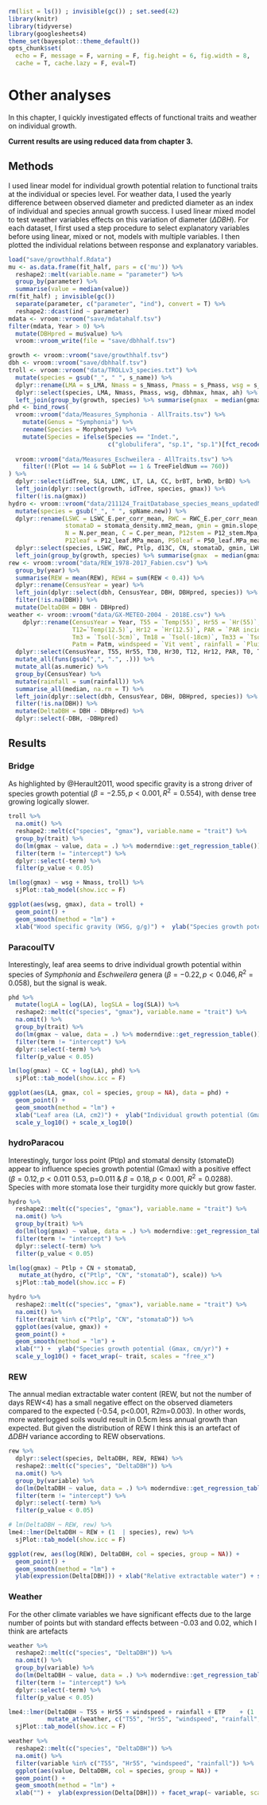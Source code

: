 ```r
rm(list = ls()) ; invisible(gc()) ; set.seed(42)
library(knitr)
library(tidyverse)
library(googlesheets4)
theme_set(bayesplot::theme_default())
opts_chunk$set(
  echo = F, message = F, warning = F, fig.height = 6, fig.width = 8,
  cache = T, cache.lazy = F, eval=T)
```

# Other analyses

In this chapter, I quickly  investigated effects of functional traits and weather on individual growth.

**Current results are using reduced data from chapter 3.**

## Methods

I used linear model for individual growth potential relation to functional traits at the individual or species level.
For weather data, I used the yearly difference between observed diameter and predicted diameter as an index of individual and species annual growth success.
I used linear mixed model to test weather variables effects on this variation of diameter ($\Delta DBH$).
For each dataset, I first used a step procedure to select explanatory variables before using linear, mixed or not, models with multiple variables.
I then plotted the individual relations between response and explanatory variables.

```r
load("save/growthhalf.Rdata")  
mu <- as.data.frame(fit_half, pars = c('mu')) %>% 
  reshape2::melt(variable.name = "parameter") %>% 
  group_by(parameter) %>% 
  summarise(value = median(value))
rm(fit_half) ; invisible(gc())
  separate(parameter, c("parameter", "ind"), convert = T) %>% 
  reshape2::dcast(ind ~ parameter)
mdata <- vroom::vroom("save/mdatahalf.tsv")
filter(mdata, Year > 0) %>% 
  mutate(DBHpred = mu$value) %>% 
  vroom::vroom_write(file = "save/dbhhalf.tsv")
```

```r
growth <- vroom::vroom("save/growthhalf.tsv")
dbh <- vroom::vroom("save/dbhhalf.tsv")
troll <- vroom::vroom("data/TROLLv3_species.txt") %>% 
  mutate(species = gsub("_", " ", s_name)) %>% 
  dplyr::rename(LMA = s_LMA, Nmass = s_Nmass, Pmass = s_Pmass, wsg = s_wsg, dbhmax = s_dbhmax, hmax = s_hmax, ah = s_ah) %>% 
  dplyr::select(species, LMA, Nmass, Pmass, wsg, dbhmax, hmax, ah) %>% 
  left_join(group_by(growth, species) %>% summarise(gmax  = median(gmax, na.rm = T)))
phd <- bind_rows(
  vroom::vroom("data/Measures_Symphonia - AllTraits.tsv") %>% 
    mutate(Genus = "Symphonia") %>%
    rename(Species = Morphotype) %>%
    mutate(Species = ifelse(Species == "Indet.",
                            c("globulifera", "sp.1", "sp.1")[fct_recode(Bark, "globulifera" = "G",
                                                                        "sp.1" =  "S")], Species)),
  vroom::vroom("data/Measures_Eschweilera - AllTraits.tsv") %>%
    filter(!(Plot == 14 & SubPlot == 1 & TreeFieldNum == 760))
) %>% 
  dplyr::select(idTree, SLA, LDMC, LT, LA, CC, brBT, brWD, brBD) %>% 
  left_join(dplyr::select(growth, idTree, species, gmax)) %>% 
  filter(!is.na(gmax))
hydro <- vroom::vroom("data/211124_TraitDatabase_species_means_updatedNames.csv") %>% 
  mutate(species = gsub("_", " ", spName.new)) %>% 
  dplyr::rename(LSWC = LSWC_E.per_corr_mean, RWC = RWC_E.per_corr_mean, Ptlp = ptlp_mean, d13C = d13C.per_mean, CN = C.N_mean,
                stomataD = stomata_density.mm2_mean, gmin = gmin.slope_mean, LWC = LWC_mean, LDMC = LDMC.mg.g_mean,
                N = N.per_mean, C = C.per_mean, P12stem = P12_stem.Mpa_mean, P50stem = P50_stem.MPa_mean, P88stem = P88_stem.MPa_mean,
                P12leaf = P12_leaf.MPa_mean, P50leaf = P50_leaf.MPa_mean, P88leaf = P88_leaf.MPa_mean) %>% 
  dplyr::select(species, LSWC, RWC, Ptlp, d13C, CN, stomataD, gmin, LWC, LDMC, N, C, P12stem, P50stem, P88stem, P12leaf, P50leaf, P88leaf) %>% 
  left_join(group_by(growth, species) %>% summarise(gmax  = median(gmax, na.rm = T)))
rew <- vroom::vroom("data/REW_1978-2017_Fabien.csv") %>% 
  group_by(year) %>% 
  summarise(REW = mean(REW), REW4 = sum(REW < 0.4)) %>% 
  dplyr::rename(CensusYear = year) %>% 
  left_join(dplyr::select(dbh, CensusYear, DBH, DBHpred, species)) %>% 
  filter(!is.na(DBH)) %>% 
  mutate(DeltaDBH = DBH - DBHpred)
weather <- vroom::vroom("data/GX-METEO-2004 - 2018E.csv") %>% 
    dplyr::rename(CensusYear = Year, T55 = `Temp(55)`, Hr55 = `Hr(55)`, T30 = `Temp(30)`, Hr30 = `Hr(30)`,
                  T12=`Temp(12.5)`, Hr12 = `Hr(12.5)`, PAR = `PAR incident`, T0 = `Tsol(CS615)`,
                  Tm3 = `Tsol(-3cm)`, Tm18 = `Tsol(-18cm)`, Tm33 = `Tsol(-33cm)`, Tm53 = `Tsol(-53cm)`,
                  Patm = Patm, windspeed = `Vit vent`, rainfall = `Pluie`, VPD55 = vpd55, ETP = `ETP penman (mm h-1) - OK`) %>% 
  dplyr::select(CensusYear, T55, Hr55, T30, Hr30, T12, Hr12, PAR, T0, Tm3, Tm18, Tm33, Tm53, Patm, windspeed, rainfall, VPD55, ETP) %>% 
  mutate_all(funs(gsub(",", ".", .))) %>% 
  mutate_all(as.numeric) %>% 
  group_by(CensusYear) %>% 
  mutate(rainfall = sum(rainfall)) %>% 
  summarise_all(median, na.rm = T) %>% 
  left_join(dplyr::select(dbh, CensusYear, DBH, DBHpred, species)) %>% 
  filter(!is.na(DBH)) %>% 
  mutate(DeltaDBH = DBH - DBHpred) %>% 
  dplyr::select(-DBH, -DBHpred)
```

## Results

### Bridge

As highlighted by @Herault2011, wood specific gravity is a strong driver of species growth potential ($\beta=-2.55, p<0.001, R^2=0.554$), with dense tree growing logically slower.

```r
troll %>% 
  na.omit() %>% 
  reshape2::melt(c("species", "gmax"), variable.name = "trait") %>% 
  group_by(trait) %>% 
  do(lm(gmax ~ value, data = .) %>% moderndive::get_regression_table()) %>% 
  filter(term != "intercept") %>% 
  dplyr::select(-term) %>% 
  filter(p_value < 0.05)
```

```r
lm(log(gmax) ~ wsg + Nmass, troll) %>% 
  sjPlot::tab_model(show.icc = F)
```

```r
ggplot(aes(wsg, gmax), data = troll) +
  geom_point() +
  geom_smooth(method = "lm") +
  xlab("Wood specific gravity (WSG, g/g)") +  ylab("Species growth potential (Gmax, cm/yr)") + scale_y_log10()
```

### ParacouITV

Interestingly, leaf area seems to drive individual growth potential within species of *Symphonia* and *Eschweilera* genera
($\beta=-0.22, p<0.046, R^2=0.058$), but the signal is weak.

```r
phd %>% 
  mutate(logLA = log(LA), logSLA = log(SLA)) %>% 
  reshape2::melt(c("species", "gmax"), variable.name = "trait") %>% 
  na.omit() %>% 
  group_by(trait) %>% 
  do(lm(gmax ~ value, data = .) %>% moderndive::get_regression_table()) %>% 
  filter(term != "intercept") %>% 
  dplyr::select(-term) %>% 
  filter(p_value < 0.05)
```

```r
lm(log(gmax) ~ CC + log(LA), phd) %>% 
  sjPlot::tab_model(show.icc = F)
```

```r
ggplot(aes(LA, gmax, col = species, group = NA), data = phd) +
  geom_point() +
  geom_smooth(method = "lm") +
  xlab("Leaf area (LA, cm2)") +  ylab("Individual growth potential (Gmax, cm/yr)") + 
  scale_y_log10() + scale_x_log10()
```

### hydroParacou

Interestingly, turgor loss point (Ptlp) and stomatal density (stomateD) appear to influence species growth potential (Gmax) with a positive effect ($\beta=0.12, p<0.011$ 0.53, p=0.011 & $\beta=0.18, p<0.001$, $R^2=0.0288$).
Species with more stomata lose their turgidity more quickly but grow faster.

```r
hydro %>% 
  reshape2::melt(c("species", "gmax"), variable.name = "trait") %>% 
  na.omit() %>% 
  group_by(trait) %>% 
  do(lm(log(gmax) ~ value, data = .) %>% moderndive::get_regression_table()) %>% 
  filter(term != "intercept") %>% 
  dplyr::select(-term) %>% 
  filter(p_value < 0.05)
```

```r
lm(log(gmax) ~ Ptlp + CN + stomataD,
   mutate_at(hydro, c("Ptlp", "CN", "stomataD"), scale)) %>% 
  sjPlot::tab_model(show.icc = F)
```

```r
hydro %>% 
  reshape2::melt(c("species", "gmax"), variable.name = "trait") %>% 
  na.omit() %>% 
  filter(trait %in% c("Ptlp", "CN", "stomataD")) %>% 
  ggplot(aes(value, gmax)) +
  geom_point() +
  geom_smooth(method = "lm") +
  xlab("") +  ylab("Species growth potential (Gmax, cm/yr)") + 
  scale_y_log10() + facet_wrap(~ trait, scales = "free_x")
```

### REW

The annual median extractable water content (REW, but not the number of days REW<4) has a small negative effect on the observed diameters compared to the expected (-0.54, p<0.001, R2m=0.003). 
In other words, more waterlogged soils would result in 0.5cm less annual growth than expected.
But given the distribution of REW I think this is an artefact of $\Delta DBH$ variance according to REW observations.

```r
rew %>% 
  dplyr::select(species, DeltaDBH, REW, REW4) %>% 
  reshape2::melt(c("species", "DeltaDBH")) %>% 
  na.omit() %>% 
  group_by(variable) %>% 
  do(lm(DeltaDBH ~ value, data = .) %>% moderndive::get_regression_table()) %>% 
  filter(term != "intercept") %>% 
  dplyr::select(-term) %>% 
  filter(p_value < 0.05)
```

```r
# lm(DeltaDBH ~ REW, rew) %>%
lme4::lmer(DeltaDBH ~ REW + (1  | species), rew) %>%  
  sjPlot::tab_model(show.icc = F)
```

```r
ggplot(rew, aes(log(REW), DeltaDBH, col = species, group = NA)) +
  geom_point() +
  geom_smooth(method = "lm") +
  ylab(expression(Delta[DBH])) + xlab("Relative extractable water") + scale_color_discrete(guide = "none")
```

### Weather

For the other climate variables we have significant effects due to the large number of points but with standard effects between -0.03 and 0.02,
which I think are artefacts

```r
weather %>% 
  reshape2::melt(c("species", "DeltaDBH")) %>% 
  na.omit() %>% 
  group_by(variable) %>% 
  do(lm(DeltaDBH ~ value, data = .) %>% moderndive::get_regression_table()) %>% 
  filter(term != "intercept") %>% 
  dplyr::select(-term) %>% 
  filter(p_value < 0.05)
```

```r
lme4::lmer(DeltaDBH ~ T55 + Hr55 + windspeed + rainfall + ETP	 + (1  | species), 
           mutate_at(weather, c("T55", "Hr55", "windspeed", "rainfall", "ETP"), scale)) %>%
  sjPlot::tab_model(show.icc = F)
```

```r
weather %>% 
  reshape2::melt(c("species", "DeltaDBH")) %>% 
  na.omit() %>% 
  filter(variable %in% c("T55", "Hr55", "windspeed", "rainfall")) %>% 
  ggplot(aes(value, DeltaDBH, col = species, group = NA)) +
  geom_point() +
  geom_smooth(method = "lm") +
  xlab("") +  ylab(expression(Delta[DBH])) + facet_wrap(~ variable, scales = "free_x") + scale_color_discrete(guide = "none")
```
